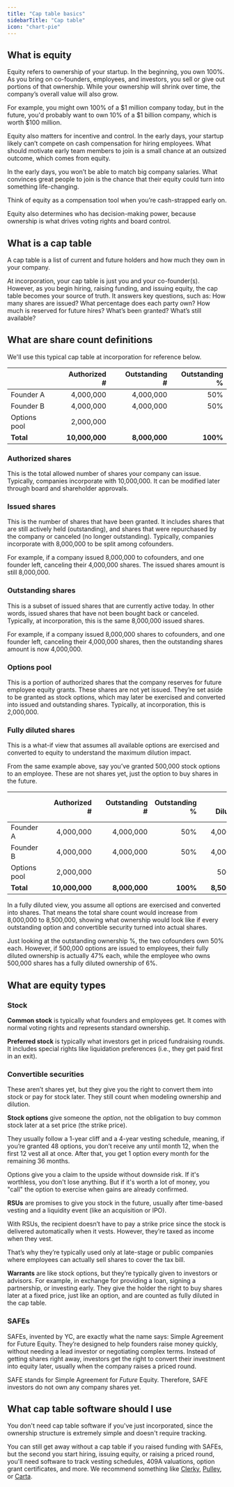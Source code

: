 ```yaml
---
title: "Cap table basics"
sidebarTitle: "Cap table"
icon: "chart-pie"
---
```


## What is equity

Equity refers to ownership of your startup. In the beginning, you own 100%. As you bring on co-founders, employees, and investors, you sell or give out portions of that ownership. While your ownership will shrink over time, the company’s overall value will also grow. 

For example, you might own 100% of a \$1 million company today, but in the future, you'd probably want to own 10% of a \$1 billion company, which is worth \$100 million.

Equity also matters for incentive and control. In the early days, your startup likely can’t compete on cash compensation for hiring employees. What should motivate early team members to join is a small chance at an outsized outcome, which comes from equity. 

In the early days, you won’t be able to match big company salaries. What convinces great people to join is the chance that their equity could turn into something life-changing. 

<Tip>Think of equity as a compensation tool when you’re cash-strapped early on.</Tip>

Equity also determines who has decision-making power, because ownership is what drives voting rights and board control.

## What is a cap table

A <Tooltip tip="capitalization table">cap table</Tooltip> is a list of current and future holders and how much they own in your company.

At incorporation, your cap table is just you and your co-founder(s). However, as you begin hiring, raising funding, and issuing equity, the cap table becomes your source of truth. It answers key questions, such as: How many shares are issued? What percentage does each party own? How much is reserved for future hires? What’s been granted? What’s still available? 

## What are share count definitions

We'll use this typical cap table at incorporation for reference below.

|  |  | Authorized # |  | Outstanding # | Outstanding % |
| --- | --- | ---: | --- | ---: | ---: |
| Founder A |  | 4,000,000 |  | 4,000,000 | 50% |
| Founder B |  | 4,000,000 |  | 4,000,000 | 50% |
| Options pool |  | 2,000,000 |  |  |  |
| **Total** |  | **10,000,000** |  | **8,000,000** | **100%** |

### Authorized shares

This is the total allowed number of shares your company can issue. Typically, companies incorporate with 10,000,000.  It can be modified later through board and shareholder approvals. 

### Issued shares

This is the number of shares that have been granted. It includes shares that are still actively held (outstanding), and shares that were repurchased by the company or canceled (no longer outstanding). Typically, companies incorporate with 8,000,000 to be split among cofounders.

For example, if a company issued 8,000,000 to cofounders, and one founder left, canceling their 4,000,000 shares. The issued shares amount is still 8,000,000.

### Outstanding shares

This is a subset of issued shares that are currently active today. In other words, issued shares that have not been bought back or canceled. Typically, at incorporation, this is the same 8,000,000 issued shares.

For example, if a company issued 8,000,000 shares to cofounders, and one founder left, canceling their 4,000,000 shares, then the outstanding shares amount is now 4,000,000.

### Options pool

This is a portion of authorized shares that the company reserves for future employee equity grants. These shares are not yet issued. They’re set aside to be granted as stock options, which may later be exercised and converted into issued and outstanding shares. Typically, at incorporation, this is 2,000,000.

### Fully diluted shares

This is a what-if view that assumes all available options are exercised and converted to equity to understand the maximum dilution impact. 

From the same example above, say you’ve granted 500,000 stock options to an employee. These are not shares yet, just the option to buy shares in the future.

|  |  | Authorized # |  | Outstanding # | Outstanding % |  | Fully Diluted # | Fully Diluted % |
| --- | --- | ---: | --- | ---: | ---: | --- | ---: | ---: |
| Founder A |  | 4,000,000 |  | 4,000,000 | 50% |  | 4,000,000 | 47% |
| Founder B |  | 4,000,000 |  | 4,000,000 | 50% |  | 4,000,000 | 47% |
| Options pool |  | 2,000,000 |  |  |  |  | 500,000 | 6% |
| **Total** |  | **10,000,000** |  | **8,000,000** | **100%** |  | **8,500,000** | **100%** |

In a fully diluted view, you assume all options are exercised and converted into shares. That means the total share count would increase from 8,000,000 to 8,500,000, showing what ownership would look like if every outstanding option and convertible security turned into actual shares.

Just looking at the outstanding ownership %, the two cofounders own 50% each. However, if 500,000 options are issued to employees, their fully diluted ownership is actually 47% each, while the employee who owns 500,000 shares has a fully diluted ownership of 6%.

## What are equity types

### Stock

**Common stock** is typically what founders and employees get. It comes with normal voting rights and represents standard ownership. 

**Preferred stock** is typically what investors get in priced fundraising rounds. It includes special rights like liquidation preferences (i.e., they get paid first in an exit).

### Convertible securities

These aren’t shares yet, but they give you the right to convert them into stock or pay for stock later. They still count when modeling ownership and dilution. 

**Stock options** give someone the *option*, not the obligation to buy common stock later at a set price (the strike price).

They usually follow a 1-year cliff and a 4-year vesting schedule, meaning, if you’re granted 48 options, you don’t receive any until month 12, when the first 12 vest all at once. After that, you get 1 option every month for the remaining 36 months.

Options give you a claim to the upside without downside risk. If it's worthless, you don't lose anything. But if it's worth a lot of money, you "call" the option to exercise when gains are already confirmed.

**<Tooltip tip="restricted stock units">RSUs</Tooltip>** are promises to give you stock in the future, usually after time-based vesting and a liquidity event (like an acquisition or IPO).

With RSUs, the recipient doesn’t have to pay a strike price since the stock is delivered automatically when it vests. However, they’re taxed as income when they vest.

That’s why they’re typically used only at late-stage or public companies where employees can actually sell shares to cover the tax bill. 

**Warrants** are like stock options, but they’re typically given to investors or advisors. For example, in exchange for providing a loan, signing a partnership, or investing early. They give the holder the right to buy shares later at a fixed price, just like an option, and are counted as fully diluted in the cap table. 

### SAFEs

SAFEs, invented by YC, are exactly what the name says: Simple Agreement for Future Equity. They’re designed to help founders raise money quickly, without needing a lead investor or negotiating complex terms. Instead of getting shares right away, investors get the right to convert their investment into equity later, usually when the company raises a priced round.

<Tip>SAFE stands for Simple Agreement for *Future* Equity. Therefore, SAFE investors do not own any company shares yet.</Tip>

## What cap table software should I use

You don't need cap table software if you've just incorporated, since the ownership structure is extremely simple and doesn't require tracking. 

You can still get away without a cap table if you raised funding with SAFEs, but the second you start hiring, issuing equity, or raising a priced round, you'll need software to track vesting schedules, 409A valuations, option grant certificates, and more. We recommend something like [Clerky](https://www.clerky.com/), [Pulley](https://pulley.com/), or [Carta](https://carta.com/).


